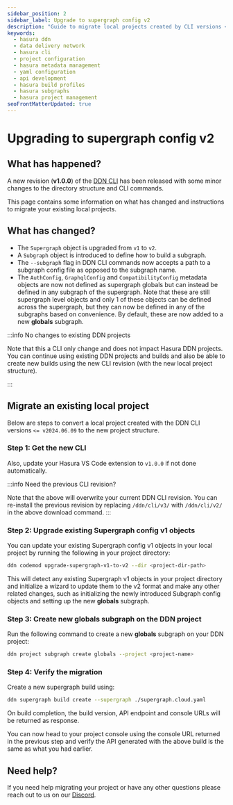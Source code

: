 ```yaml
---
sidebar_position: 2
sidebar_label: Upgrade to supergraph config v2
description: "Guide to migrate local projects created by CLI versions <= 2024.06.09"
keywords:
  - hasura ddn
  - data delivery network
  - hasura cli
  - project configuration
  - hasura metadata management
  - yaml configuration
  - api development
  - hasura build profiles
  - hasura subgraphs
  - hasura project management
seoFrontMatterUpdated: true
---
```



# Upgrading to supergraph config v2

## What has happened?

A new revision (**v1.0.0**) of the [DDN CLI](/cli/installation.mdx) has been released with some minor changes to the
directory structure and CLI commands.

This page contains some information on what has changed and instructions to migrate your existing local projects.

## What has changed?

- The `Supergraph` object is upgraded from `v1` to `v2`.
- A `Subgraph` object is introduced to define how to build a subgraph.
- The `--subgraph` flag in DDN CLI commands now accepts a path to a subgraph config file as opposed to the subgraph name.
- The `AuthConfig`, `GraphqlConfig` and `CompatibilityConfig` metadata objects are now not defined as supergraph globals
  but can instead be defined in any subgraph of the supergraph. Note that these are still supergraph level objects and
  only 1 of these objects can be defined across the supergraph, but they can now be defined in any of the subgraphs
  based on convenience. By default, these are now added to a new **globals** subgraph.

:::info No changes to existing DDN projects

Note that this a CLI only change and does not impact Hasura DDN projects. You can continue using existing DDN projects
and builds and also be able to create new builds using the new CLI revision (with the new local project structure).

:::


## Migrate an existing local project

Below are steps to convert a local project created with the DDN CLI versions `<= v2024.06.09` to the new project
structure.

### Step 1: Get the new CLI

<InstallTheCli />

Also, update your Hasura VS Code extension to `v1.0.0` if not done automatically.

:::info Need the previous CLI revision?

Note that the above will overwrite your current DDN CLI revision. You can re-install the previous revision by replacing
`/ddn/cli/v3/` with `/ddn/cli/v2/` in the above download command.
:::

### Step 2: Upgrade existing Supergraph config v1 objects

You can update your existing Supergraph config v1 objects in your local project by running the following in your
project directory:

```bash
ddn codemod upgrade-supergraph-v1-to-v2 --dir <project-dir-path>
```

This will detect any existing Supergraph v1 objects in your project directory and initialize a wizard to update them
to the v2 format and make any other related changes, such as initializing the newly introduced Subgraph config objects
and setting up the new **globals** subgraph.

### Step 3: Create new **globals** subgraph on the DDN project

Run the following command to create a new **globals** subgraph on your DDN project:

```bash
ddn project subgraph create globals --project <project-name>
```

### Step 4: Verify the migration

Create a new supergraph build using:

```bash
ddn supergraph build create --supergraph ./supergraph.cloud.yaml
```

On build completion, the build version, API endpoint and console URLs will be returned as response.

You can now head to your project console using the console URL returned in the previous step and verify the API
generated with the above build is the same as what you had earlier.

## Need help?

If you need help migrating your project or have any other questions please reach out to us on
our [Discord](https://hasura.io/discord).


